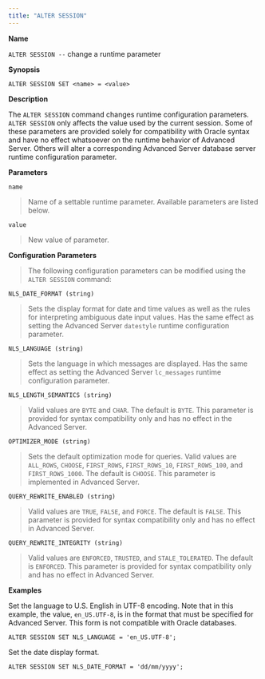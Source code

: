```yaml
---
title: "ALTER SESSION"
---
```


**Name**

`ALTER SESSION --` change a runtime parameter

**Synopsis**

``` text
ALTER SESSION SET <name> = <value>
```

**Description**

The `ALTER SESSION` command changes runtime configuration parameters. `ALTER SESSION` only affects the value used by the current session. Some of these parameters are provided solely for compatibility with Oracle syntax and have no effect whatsoever on the runtime behavior of Advanced Server. Others will alter a corresponding Advanced Server database server runtime configuration parameter.

**Parameters**

`name`

> Name of a settable runtime parameter. Available parameters are listed below.

`value`

> New value of parameter.

**Configuration Parameters**

> The following configuration parameters can be modified using the `ALTER SESSION` command:

`NLS_DATE_FORMAT (string)`

> Sets the display format for date and time values as well as the rules for interpreting ambiguous date input values. Has the same effect as setting the Advanced Server `datestyle` runtime configuration parameter.

`NLS_LANGUAGE (string)`

> Sets the language in which messages are displayed. Has the same effect as setting the Advanced Server `lc_messages` runtime configuration parameter.

`NLS_LENGTH_SEMANTICS (string)`

> Valid values are `BYTE` and `CHAR`. The default is `BYTE`. This parameter is provided for syntax compatibility only and has no effect in the Advanced Server.

`OPTIMIZER_MODE (string)`

> Sets the default optimization mode for queries. Valid values are `ALL_ROWS`, `CHOOSE`, `FIRST_ROWS`, `FIRST_ROWS_10`, `FIRST_ROWS_100`, and `FIRST_ROWS_1000`. The default is `CHOOSE`. This parameter is implemented in Advanced Server.

`QUERY_REWRITE_ENABLED (string)`

> Valid values are `TRUE`, `FALSE`, and `FORCE`. The default is `FALSE`. This parameter is provided for syntax compatibility only and has no effect in Advanced Server.

`QUERY_REWRITE_INTEGRITY (string)`

> Valid values are `ENFORCED`, `TRUSTED`, and `STALE_TOLERATED`. The default is `ENFORCED`. This parameter is provided for syntax compatibility only and has no effect in Advanced Server.

**Examples**

Set the language to U.S. English in UTF-8 encoding. Note that in this example, the value, `en_US.UTF-8`, is in the format that must be specified for Advanced Server. This form is not compatible with Oracle databases.

``` text
ALTER SESSION SET NLS_LANGUAGE = 'en_US.UTF-8';
```

Set the date display format.

``` text
ALTER SESSION SET NLS_DATE_FORMAT = 'dd/mm/yyyy';
```
